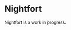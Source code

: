 
# Nightfort

<ProjectDetails
  floatRight
  region="The Wall"
  house="Night's Watch"
  type="Ruin"
  status="In Progress"
  warp="/warp nightfort"
  projectLead="CashBanks"
  dateStarted="March 6, 2021"
  dateCompleted="Invalid Date"
/>

Nightfort is a work in progress.